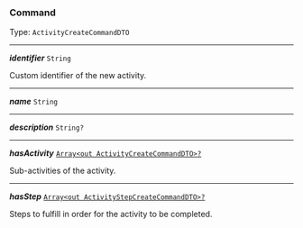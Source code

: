 


### Command

Type: `ActivityCreateCommandDTO`

---

***identifier*** `String`

Custom identifier of the new activity.



---

***name*** `String`

---

***description*** `String?`

---

***hasActivity*** [`Array<out ActivityCreateCommandDTO>?`](#command)

Sub-activities of the activity.



---

***hasStep*** [`Array<out ActivityStepCreateCommandDTO>?`](#command)

Steps to fulfill in order for the activity to be completed.


